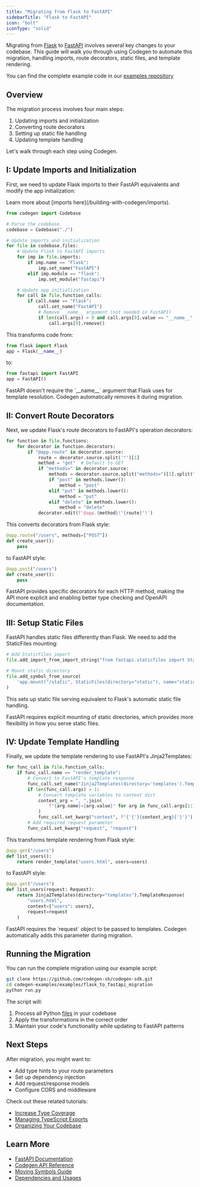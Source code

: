 ```yaml
---
title: "Migrating from Flask to FastAPI"
sidebarTitle: "Flask to FastAPI"
icon: "bolt"
iconType: "solid"
---
```


Migrating from [Flask](https://flask.palletsprojects.com/) to [FastAPI](https://fastapi.tiangolo.com/) involves several key changes to your codebase. This guide will walk you through using Codegen to automate this migration, handling imports, route decorators, static files, and template rendering.

You can find the complete example code in our [examples repository](https://github.com/codegen-sh/codegen-sdk/tree/develop/codegen-examples/examples/flask_to_fastapi_migration)

## Overview

The migration process involves four main steps:

1. Updating imports and initialization
2. Converting route decorators
3. Setting up static file handling
4. Updating template handling

Let's walk through each step using Codegen.

## I: Update Imports and Initialization

First, we need to update Flask imports to their FastAPI equivalents and modify the app initialization:

<Tip>
  Learn more about [imports here](/building-with-codegen/imports).
</Tip>

```python
from codegen import Codebase

# Parse the codebase
codebase = Codebase("./")

# Update imports and initialization
for file in codebase.files:
    # Update Flask to FastAPI imports
    for imp in file.imports:
        if imp.name == "Flask":
            imp.set_name("FastAPI")
        elif imp.module == "flask":
            imp.set_module("fastapi")

    # Update app initialization
    for call in file.function_calls:
        if call.name == "Flask":
            call.set_name("FastAPI")
            # Remove __name__ argument (not needed in FastAPI)
            if len(call.args) > 0 and call.args[0].value == "__name__":
                call.args[0].remove()
```

This transforms code from:

```python
from flask import Flask
app = Flask(__name__)
```

to:

```python
from fastapi import FastAPI
app = FastAPI()
```

<Note>
  FastAPI doesn't require the `__name__` argument that Flask uses for template
  resolution. Codegen automatically removes it during migration.
</Note>

## II: Convert Route Decorators

Next, we update Flask's route decorators to FastAPI's operation decorators:

```python
for function in file.functions:
    for decorator in function.decorators:
        if "@app.route" in decorator.source:
            route = decorator.source.split('"')[1]
            method = "get"  # Default to GET
            if "methods=" in decorator.source:
                methods = decorator.source.split("methods=")[1].split("]")[0]
                if "post" in methods.lower():
                    method = "post"
                elif "put" in methods.lower():
                    method = "put"
                elif "delete" in methods.lower():
                    method = "delete"
            decorator.edit(f'@app.{method}("{route}")')
```

This converts decorators from Flask style:

```python
@app.route("/users", methods=["POST"])
def create_user():
    pass
```

to FastAPI style:

```python
@app.post("/users")
def create_user():
    pass
```

<Tip>
  FastAPI provides specific decorators for each HTTP method, making the API more
  explicit and enabling better type checking and OpenAPI documentation.
</Tip>

## III: Setup Static Files

FastAPI handles static files differently than Flask. We need to add the StaticFiles mounting:

```python
# Add StaticFiles import
file.add_import_from_import_string("from fastapi.staticfiles import StaticFiles")

# Mount static directory
file.add_symbol_from_source(
    'app.mount("/static", StaticFiles(directory="static"), name="static")'
)
```

This sets up static file serving equivalent to Flask's automatic static file handling.

<Note>
  FastAPI requires explicit mounting of static directories, which provides more
  flexibility in how you serve static files.
</Note>

## IV: Update Template Handling

Finally, we update the template rendering to use FastAPI's Jinja2Templates:

```python
for func_call in file.function_calls:
    if func_call.name == "render_template":
        # Convert to FastAPI's template response
        func_call.set_name("Jinja2Templates(directory='templates').TemplateResponse")
        if len(func_call.args) > 1:
            # Convert template variables to context dict
            context_arg = ", ".join(
                f"{arg.name}={arg.value}" for arg in func_call.args[1:]
            )
            func_call.set_kwarg("context", f"{'{'}{context_arg}{'}'}")
        # Add required request parameter
        func_call.set_kwarg("request", "request")
```

This transforms template rendering from Flask style:

```python
@app.get("/users")
def list_users():
    return render_template("users.html", users=users)
```

to FastAPI style:

```python
@app.get("/users")
def list_users(request: Request):
    return Jinja2Templates(directory="templates").TemplateResponse(
        "users.html",
        context={"users": users},
        request=request
    )
```

<Note>
  FastAPI requires the `request` object to be passed to templates. Codegen
  automatically adds this parameter during migration.
</Note>

## Running the Migration

You can run the complete migration using our example script:

```bash
git clone https://github.com/codegen-sh/codegen-sdk.git
cd codegen-examples/examples/flask_to_fastapi_migration
python run.py
```

The script will:

1. Process all Python [files](/api-reference/python/PyFile) in your codebase
2. Apply the transformations in the correct order
3. Maintain your code's functionality while updating to FastAPI patterns

## Next Steps

After migration, you might want to:

- Add type hints to your route parameters
- Set up dependency injection
- Add request/response models
- Configure CORS and middleware

Check out these related tutorials:

- [Increase Type Coverage](/tutorials/increase-type-coverage)
- [Managing TypeScript Exports](/tutorials/managing-typescript-exports)
- [Organizing Your Codebase](/tutorials/organize-your-codebase)

## Learn More

- [FastAPI Documentation](https://fastapi.tiangolo.com/)
- [Codegen API Reference](/api-reference)
- [Moving Symbols Guide](/building-with-codegen/moving-symbols)
- [Dependencies and Usages](/building-with-codegen/dependencies-and-usages)
